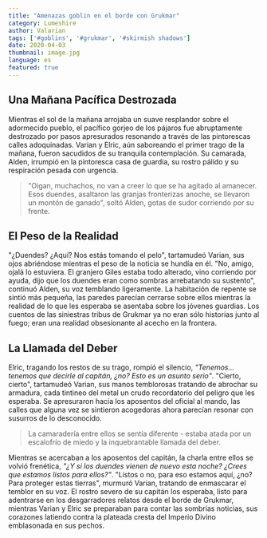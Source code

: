 ```yaml
---
title: "Amenazas goblin en el borde con Grukmar"
category: Lumeshire
author: Valarian
tags: ['#goblins', '#grukmar', '#skirmish shadows']
date: 2020-04-03
thumbnail: image.jpg
language: es
featured: true
---
```

## Una Mañana Pacífica Destrozada

Mientras el sol de la mañana arrojaba un suave resplandor sobre el adormecido pueblo, el pacífico gorjeo de los pájaros fue abruptamente destrozado por pasos apresurados resonando a través de las pintorescas calles adoquinadas. Varian y Elric, aún saboreando el primer trago de la mañana, fueron sacudidos de su tranquila contemplación. Su camarada, Alden, irrumpió en la pintoresca casa de guardia, su rostro pálido y su respiración pesada con urgencia.

> "Oigan, muchachos, no van a creer lo que se ha agitado al amanecer. Esos duendes, asaltaron las granjas fronterizas anoche, se llevaron un montón de ganado", soltó Alden, gotas de sudor corriendo por su frente.

## El Peso de la Realidad

"¿Duendes? ¿Aquí? Nos estás tomando el pelo", tartamudeó Varian, sus ojos abriéndose mientras el peso de la noticia se hundía en él. "No, amigo, ojalá lo estuviera. El granjero Giles estaba todo alterado, vino corriendo por ayuda, dijo que los duendes eran como sombras arrebatando su sustento", continuó Alden, su voz temblando ligeramente. La habitación de repente se sintió más pequeña, las paredes parecían cerrarse sobre ellos mientras la realidad de lo que les esperaba se asentaba sobre los jóvenes guardias. Los cuentos de las siniestras tribus de Grukmar ya no eran sólo historias junto al fuego; eran una realidad obsesionante al acecho en la frontera.

## La Llamada del Deber

Elric, tragando los restos de su trago, rompió el silencio, *"Tenemos... tenemos que decirle al capitán, ¿no? Esto es un asunto serio"*. "Cierto, cierto", tartamudeó Varian, sus manos temblorosas tratando de abrochar su armadura, cada tintineo del metal un crudo recordatorio del peligro que les esperaba. Se apresuraron hacia los aposentos del oficial al mando, las calles que alguna vez se sintieron acogedoras ahora parecían resonar con susurros de lo desconocido.

> La camaradería entre ellos se sentía diferente - estaba atada por un escalofrío de miedo y la inquebrantable llamada del deber.

Mientras se acercaban a los aposentos del capitán, la charla entre ellos se volvió frenética, *"¿Y si los duendes vienen de nuevo esta noche? ¿Crees que estamos listos para ellos?"*. "Listos o no, para eso estamos aquí, ¿no? Para proteger estas tierras", murmuró Varian, tratando de enmascarar el temblor en su voz. El rostro severo de su capitán los esperaba, listo para adentrarse en los desgarradores relatos desde el borde de Grukmar, mientras Varian y Elric se preparaban para contar las sombrías noticias, sus corazones latiendo contra la plateada cresta del Imperio Divino emblasonada en sus pechos.